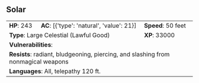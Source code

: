 ## Solar {#monster-solar}

```{=html}
<table class="table table-striped">
    <tbody>
        <tr>                    
            <td><b>HP</b>: 243</td>
            <td><b>AC</b>: [{'type': 'natural', 'value': 21}]</td>
            <td><b>Speed</b>: 50 feet</td>
        </tr>
        <tr>
            <td colspan="2"><b>Type</b>: Large Celestial (Lawful Good)</td>
            <td><b>XP</b>: 33000</td>
        </tr>
        <tr>
            <td colspan="3"><b>Vulnerabilities</b>: </td>
        </tr>
        <tr>
            <td colspan="3"><b>Resists</b>: radiant, bludgeoning, piercing, and slashing from nonmagical weapons</td>
        </tr>
        <tr>
            <td colspan="3"><b>Languages</b>: All, telepathy 120 ft.</td>
        </tr>
    </tbody>
</table>
```